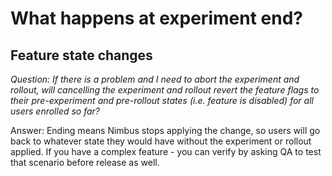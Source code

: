 # What happens at experiment end?
## Feature state changes
*Question: If there is a problem and I need to abort the experiment and rollout, will cancelling the experiment and rollout revert the feature flags to their pre-experiment and pre-rollout states (i.e. feature is disabled) for all users enrolled so far?* 


Answer: Ending means Nimbus stops applying the change, so users will go back to whatever state they would have without the experiment or rollout applied.  If you have a complex feature - you can verify by asking QA to test that scenario before release as well.  
